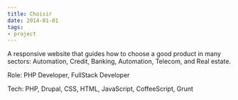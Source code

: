 ```yaml
---
title: Choisir
date: 2014-01-01
tags:
- project
---
```


A responsive website that guides how to choose a good product in many sectors: Automation, Credit, Banking, Automation, Telecom, and Real estate.

Role: PHP Developer, FullStack Developer

Tech: PHP, Drupal, CSS, HTML, JavaScript, CoffeeScript, Grunt
